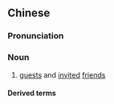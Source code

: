 {{also|宾朋}}
==Chinese==
{{zh-forms|s=宾朋}}

===Pronunciation===
{{zh-pron
|m=bīnpéng
|c=ban1 pang4
|cat=n
}}

===Noun===
{{zh-noun}}

# {{lb|zh|literary}} [[guest]]s and [[invited]] [[friend]]s

====Derived terms====
{{zh-der|賓朋滿座}}